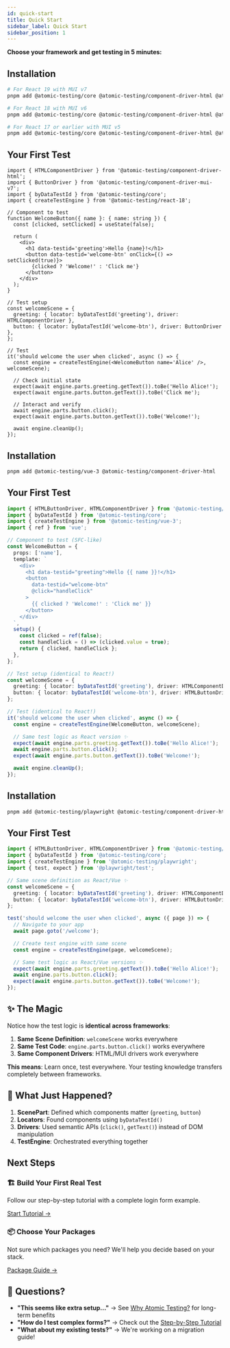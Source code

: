 ```yaml
---
id: quick-start
title: Quick Start
sidebar_label: Quick Start
sidebar_position: 1
---
```



**Choose your framework and get testing in 5 minutes:**

<Tabs>
<TabItem value="react" label="⚛️ React">

## Installation

```bash
# For React 19 with MUI v7
pnpm add @atomic-testing/core @atomic-testing/component-driver-html @atomic-testing/react-19 @atomic-testing/component-driver-mui-v7

# For React 18 with MUI v6
pnpm add @atomic-testing/core @atomic-testing/component-driver-html @atomic-testing/react-18 @atomic-testing/component-driver-mui-v6

# For React 17 or earlier with MUI v5
pnpm add @atomic-testing/core @atomic-testing/component-driver-html @atomic-testing/react-legacy @atomic-testing/component-driver-mui-v5
```

## Your First Test

```tsx
import { HTMLComponentDriver } from '@atomic-testing/component-driver-html';
import { ButtonDriver } from '@atomic-testing/component-driver-mui-v7';
import { byDataTestId } from '@atomic-testing/core';
import { createTestEngine } from '@atomic-testing/react-18';

// Component to test
function WelcomeButton({ name }: { name: string }) {
  const [clicked, setClicked] = useState(false);

  return (
    <div>
      <h1 data-testid='greeting'>Hello {name}!</h1>
      <button data-testid='welcome-btn' onClick={() => setClicked(true)}>
        {clicked ? 'Welcome!' : 'Click me'}
      </button>
    </div>
  );
}

// Test setup
const welcomeScene = {
  greeting: { locator: byDataTestId('greeting'), driver: HTMLComponentDriver },
  button: { locator: byDataTestId('welcome-btn'), driver: ButtonDriver },
};

// Test
it('should welcome the user when clicked', async () => {
  const engine = createTestEngine(<WelcomeButton name='Alice' />, welcomeScene);

  // Check initial state
  expect(await engine.parts.greeting.getText()).toBe('Hello Alice!');
  expect(await engine.parts.button.getText()).toBe('Click me');

  // Interact and verify
  await engine.parts.button.click();
  expect(await engine.parts.button.getText()).toBe('Welcome!');

  await engine.cleanUp();
});
```

</TabItem>
<TabItem value="vue" label="💚 Vue 3">

## Installation

```bash
pnpm add @atomic-testing/vue-3 @atomic-testing/component-driver-html
```

## Your First Test

```typescript
import { HTMLButtonDriver, HTMLComponentDriver } from '@atomic-testing/component-driver-html';
import { byDataTestId } from '@atomic-testing/core';
import { createTestEngine } from '@atomic-testing/vue-3';
import { ref } from 'vue';

// Component to test (SFC-like)
const WelcomeButton = {
  props: ['name'],
  template: `
    <div>
      <h1 data-testid="greeting">Hello {{ name }}!</h1>
      <button 
        data-testid="welcome-btn" 
        @click="handleClick"
      >
        {{ clicked ? 'Welcome!' : 'Click me' }}
      </button>
    </div>
  `,
  setup() {
    const clicked = ref(false);
    const handleClick = () => (clicked.value = true);
    return { clicked, handleClick };
  },
};

// Test setup (identical to React!)
const welcomeScene = {
  greeting: { locator: byDataTestId('greeting'), driver: HTMLComponentDriver },
  button: { locator: byDataTestId('welcome-btn'), driver: HTMLButtonDriver },
};

// Test (identical to React!)
it('should welcome the user when clicked', async () => {
  const engine = createTestEngine(WelcomeButton, welcomeScene);

  // Same test logic as React version ✨
  expect(await engine.parts.greeting.getText()).toBe('Hello Alice!');
  await engine.parts.button.click();
  expect(await engine.parts.button.getText()).toBe('Welcome!');

  await engine.cleanUp();
});
```

</TabItem>
<TabItem value="playwright" label="🎭 Playwright">

## Installation

```bash
pnpm add @atomic-testing/playwright @atomic-testing/component-driver-html
```

## Your First Test

```typescript
import { HTMLButtonDriver, HTMLComponentDriver } from '@atomic-testing/component-driver-html';
import { byDataTestId } from '@atomic-testing/core';
import { createTestEngine } from '@atomic-testing/playwright';
import { test, expect } from '@playwright/test';

// Same scene definition as React/Vue ✨
const welcomeScene = {
  greeting: { locator: byDataTestId('greeting'), driver: HTMLComponentDriver },
  button: { locator: byDataTestId('welcome-btn'), driver: HTMLButtonDriver },
};

test('should welcome the user when clicked', async ({ page }) => {
  // Navigate to your app
  await page.goto('/welcome');

  // Create test engine with same scene
  const engine = createTestEngine(page, welcomeScene);

  // Same test logic as React/Vue versions ✨
  expect(await engine.parts.greeting.getText()).toBe('Hello Alice!');
  await engine.parts.button.click();
  expect(await engine.parts.button.getText()).toBe('Welcome!');
});
```

</TabItem>
</Tabs>

## ✨ The Magic

Notice how the test logic is **identical across frameworks**:

1. **Same Scene Definition**: `welcomeScene` works everywhere
2. **Same Test Code**: `engine.parts.button.click()` works everywhere
3. **Same Component Drivers**: HTML/MUI drivers work everywhere

**This means**: Learn once, test everywhere. Your testing knowledge transfers completely between frameworks.

## 🎯 What Just Happened?

1. **ScenePart**: Defined which components matter (`greeting`, `button`)
2. **Locators**: Found components using `byDataTestId()`
3. **Drivers**: Used semantic APIs (`click()`, `getText()`) instead of DOM manipulation
4. **TestEngine**: Orchestrated everything together

## Next Steps

<div className='card-container' style={{ display: 'flex', gap: '1rem', marginTop: '2rem' }}>
  <div className='card'>
    <div className='card__header'>
      <h3>🏗️ Build Your First Real Test</h3>
    </div>
    <div className='card__body'>
      <p>Follow our step-by-step tutorial with a complete login form example.</p>
      <a href='./first-test' className='button button--primary'>
        Start Tutorial →
      </a>
    </div>
  </div>

  <div className='card'>
    <div className='card__header'>
      <h3>📦 Choose Your Packages</h3>
    </div>
    <div className='card__body'>
      <p>Not sure which packages you need? We'll help you decide based on your stack.</p>
      <a href='./framework-guide' className='button button--secondary'>
        Package Guide →
      </a>
    </div>
  </div>
</div>

## 🤔 Questions?

- **"This seems like extra setup..."** → See [Why Atomic Testing?](./why-atomic-testing) for long-term benefits
- **"How do I test complex forms?"** → Check out the [Step-by-Step Tutorial](./tutorial)
- **"What about my existing tests?"** → We're working on a migration guide!

